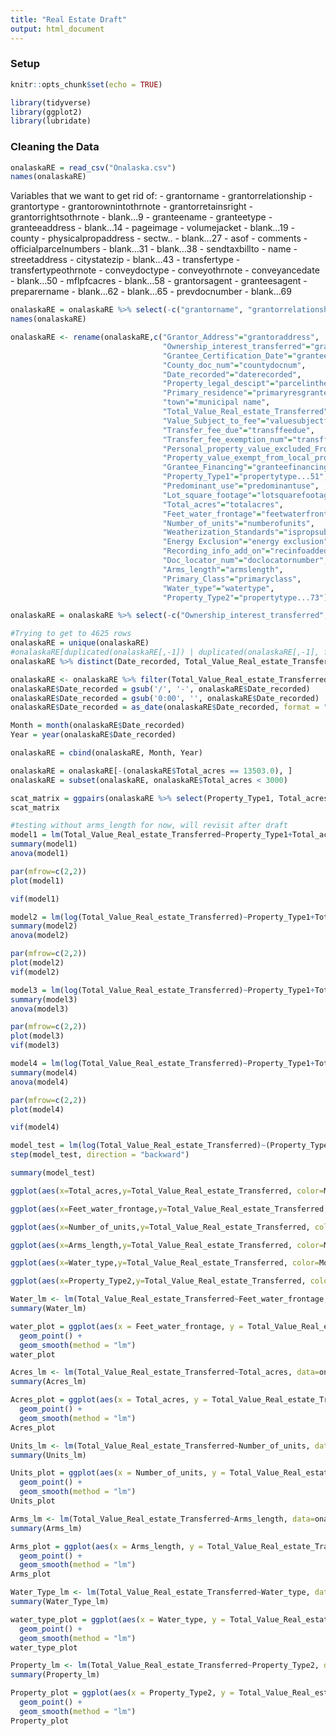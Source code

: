 ---
title: "Real Estate Draft"
output: html_document
---

### Setup

```{r setup, include=FALSE}
knitr::opts_chunk$set(echo = TRUE)
```

```{r}
library(tidyverse)
library(ggplot2)
library(lubridate)
```

### Cleaning the Data

```{r}
onalaskaRE = read_csv("Onalaska.csv")
names(onalaskaRE)
```

Variables that we want to get rid of: 
- grantorname
- grantorrelationship
- grantortype
- grantorownintothrnote
- grantorretainsright
- grantorrightsothrnote
- blank...9
- granteename
- granteetype
- granteeaddress
- blank...14
- pageimage
- volumejacket
- blank...19
- county
- physicalpropaddress
- sectw..
- blank...27
- asof
- comments
- officialparcelnumbers
- blank...31
- blank...38
- sendtaxbillto
- name
- streetaddress
- citystatezip
- blank...43
- transfertype
- transfertypeothrnote
- conveydoctype
- conveyothrnote
- conveyancedate
- blank...50
- mflpfcacres
- blank...58
- grantorsagent
- granteesagent
- preparername
- blank...62
- blank...65
- prevdocnumber
- blank...69

```{r}
onalaskaRE = onalaskaRE %>% select(-c("grantorname", "grantorrelationship", "grantortype", "grantorownintothrnote", "grantorretainsright", "grantorrightsothrnote", "blank...9", "granteename", "granteetype", "granteeaddress", "blank...14", "pageimage", "volumejacket", "blank...19", "county", "physicalpropaddress", "sectwshpbaselinerngemeridian", "blank...27", "asof", "comments", "officialparcelnumbers", "blank...31", "blank...38", "sendtaxbillto", "name", "streetaddress", "citystatezip", "blank...43", "transfertype", "transfertypeothrnote", "conveydoctype", "conveyothrnote", "conveyancedate", "blank...50", "mflpfcacres", "blank...58", "grantorsagent", "granteesagent", "preparername", "blank...62", "blank...65", "prevdocnumber", "blank...69", "subdivcondolotunitblock"))
names(onalaskaRE)
```

```{r rename}
onalaskaRE <- rename(onalaskaRE,c("Grantor_Address"="grantoraddress",          
                                  "Ownership_interest_transferred"="grantorownership",         
                                  "Grantee_Certification_Date"="granteecertdate",       
                                  "County_doc_num"="countydocnum",         
                                  "Date_recorded"="daterecorded",            
                                  "Property_legal_descipt"="parcelinthe",           
                                  "Primary_residence"="primaryresgrantee",        
                                  "town"="municipal name",       
                                  "Total_Value_Real_estate_Transferred"="totvalrealestatetransfrd",
                                  "Value_Subject_to_fee"="valuesubjectfee",          
                                  "Transfer_fee_due"="transffeedue",             
                                  "Transfer_fee_exemption_num"="transffeeexemptnum",      
                                  "Personal_property_value_excluded_From_total_value"="ppvalueexcluded",          
                                  "Property_value_exempt_from_local_property_tax"="propvalueexemptloctax",    
                                  "Grantee_Financing"="granteefinancing",        
                                  "Property_Type1"="propertytype...51",        
                                  "Predominant_use"="predominantuse",           
                                  "Lot_square_footage"="lotsquarefootage",         
                                  "Total_acres"="totalacres",               
                                  "Feet_water_frontage"="feetwaterfrontage",        
                                  "Number_of_units"="numberofunits",           
                                  "Weatherization_Standards"="ispropsubtoresrentstand",  
                                  "Energy Exclusion"="energy exclusion",         
                                  "Recording_info_add_on"="recinfoaddedon",          
                                  "Doc_locator_num"="doclocatornumber",         
                                  "Arms_length"="armslength",               
                                  "Primary_Class"="primaryclass",            
                                  "Water_type"="watertype",                
                                  "Property_Type2"="propertytype...73"))
```

```{r}
onalaskaRE = onalaskaRE %>% select(-c("Ownership_interest_transferred", "Grantee_Certification_Date", "County_doc_num", "Property_legal_descipt", "Primary_residence", "town", "Value_Subject_to_fee", "Transfer_fee_due", "Transfer_fee_exemption_num", "Personal_property_value_excluded_From_total_value", "Property_value_exempt_from_local_property_tax", "Grantee_Financing", "Predominant_use", "Lot_square_footage", "Weatherization_Standards", "Recording_info_add_on", "Doc_locator_num"))

#Trying to get to 4625 rows
onalaskaRE = unique(onalaskaRE)
#onalaskaRE[duplicated(onalaskaRE[,-1]) | duplicated(onalaskaRE[,-1], fromLast = TRUE),]
onalaskaRE %>% distinct(Date_recorded, Total_Value_Real_estate_Transferred, Property_Type1, Total_acres, Feet_water_frontage, Number_of_units, `Energy Exclusion`, Arms_length, Primary_Class, Water_type, Property_Type2, .keep_all = TRUE)
```

```{r filter total value of real estate}
onalaskaRE <- onalaskaRE %>% filter(Total_Value_Real_estate_Transferred>1)
onalaskaRE$Date_recorded = gsub('/', '-', onalaskaRE$Date_recorded)
onalaskaRE$Date_recorded = gsub('0:00', '', onalaskaRE$Date_recorded)
onalaskaRE$Date_recorded = as_date(onalaskaRE$Date_recorded, format = "%m-%d-%Y")

Month = month(onalaskaRE$Date_recorded)
Year = year(onalaskaRE$Date_recorded)

onalaskaRE = cbind(onalaskaRE, Month, Year)

```

```{r extra cleaning of the data}
onalaskaRE = onalaskaRE[-(onalaskaRE$Total_acres == 13503.0), ]
onalaskaRE = subset(onalaskaRE, onalaskaRE$Total_acres < 3000)
```

```{r scatterplot matrix}
scat_matrix = ggpairs(onalaskaRE %>% select(Property_Type1, Total_acres, Feet_water_frontage, Number_of_units, `Energy Exclusion`, Arms_length, Primary_Class, Water_type, Property_Type1, Total_Value_Real_estate_Transferred))
scat_matrix
```

```{r}
#testing without arms_length for now, will revisit after draft
model1 = lm(Total_Value_Real_estate_Transferred~Property_Type1+Total_acres+Feet_water_frontage+Number_of_units+`Energy Exclusion`+Primary_Class+Water_type+Property_Type2, data = onalaskaRE)
summary(model1)
anova(model1)

par(mfrow=c(2,2))
plot(model1)

vif(model1)
```

```{r}
model2 = lm(log(Total_Value_Real_estate_Transferred)~Property_Type1+Total_acres+Number_of_units+`Energy Exclusion`+Feet_water_frontage+Primary_Class+Water_type+Property_Type2, data = onalaskaRE)
summary(model2)
anova(model2)

par(mfrow=c(2,2))
plot(model2)
vif(model2)
```

```{r}
model3 = lm(log(Total_Value_Real_estate_Transferred)~Property_Type1+Total_acres+Number_of_units+`Energy Exclusion`+Primary_Class+Property_Type2, data = onalaskaRE)
summary(model3)
anova(model3)

par(mfrow=c(2,2))
plot(model3)
vif(model3)
```

```{r}
model4 = lm(log(Total_Value_Real_estate_Transferred)~Property_Type1+Total_acres+Number_of_units+`Energy Exclusion`, data = onalaskaRE)
summary(model4)
anova(model4)

par(mfrow=c(2,2))
plot(model4)

vif(model4)

model_test = lm(log(Total_Value_Real_estate_Transferred)~(Property_Type1+Total_acres+Number_of_units+`Energy Exclusion`)^2, data = onalaskaRE)
step(model_test, direction = "backward")

summary(model_test)
```

```{r Plot by Month}
ggplot(aes(x=Total_acres,y=Total_Value_Real_estate_Transferred, color=Month),data=onalaskaRE)+geom_point()

ggplot(aes(x=Feet_water_frontage,y=Total_Value_Real_estate_Transferred, color=Month),data=onalaskaRE)+geom_point()

ggplot(aes(x=Number_of_units,y=Total_Value_Real_estate_Transferred, color=Month),data=onalaskaRE)+geom_point()

ggplot(aes(x=Arms_length,y=Total_Value_Real_estate_Transferred, color=Month),data=onalaskaRE)+geom_point()

ggplot(aes(x=Water_type,y=Total_Value_Real_estate_Transferred, color=Month),data=onalaskaRE)+geom_point()

ggplot(aes(x=Property_Type2,y=Total_Value_Real_estate_Transferred, color=Month),data=onalaskaRE)+geom_point()

```

```{r Feet From water}
Water_lm <- lm(Total_Value_Real_estate_Transferred~Feet_water_frontage, data=onalaskaRE)
summary(Water_lm)

water_plot = ggplot(aes(x = Feet_water_frontage, y = Total_Value_Real_estate_Transferred), data = onalaskaRE) +
  geom_point() +
  geom_smooth(method = "lm")
water_plot
```

```{r Total Acres}
Acres_lm <- lm(Total_Value_Real_estate_Transferred~Total_acres, data=onalaskaRE)
summary(Acres_lm)

Acres_plot = ggplot(aes(x = Total_acres, y = Total_Value_Real_estate_Transferred), data = onalaskaRE) +
  geom_point() +
  geom_smooth(method = "lm")
Acres_plot
```

```{r Number of Units}
Units_lm <- lm(Total_Value_Real_estate_Transferred~Number_of_units, data=onalaskaRE)
summary(Units_lm)

Units_plot = ggplot(aes(x = Number_of_units, y = Total_Value_Real_estate_Transferred), data = onalaskaRE) +
  geom_point() +
  geom_smooth(method = "lm")
Units_plot
```

```{r Arms Length}
Arms_lm <- lm(Total_Value_Real_estate_Transferred~Arms_length, data=onalaskaRE)
summary(Arms_lm)

Arms_plot = ggplot(aes(x = Arms_length, y = Total_Value_Real_estate_Transferred), data = onalaskaRE) +
  geom_point() +
  geom_smooth(method = "lm")
Arms_plot
```

```{r Water Type}
Water_Type_lm <- lm(Total_Value_Real_estate_Transferred~Water_type, data=onalaskaRE)
summary(Water_Type_lm)

water_type_plot = ggplot(aes(x = Water_type, y = Total_Value_Real_estate_Transferred), data = onalaskaRE) +
  geom_point() +
  geom_smooth(method = "lm")
water_type_plot
```

```{r property type}
Property_lm <- lm(Total_Value_Real_estate_Transferred~Property_Type2, data=onalaskaRE)
summary(Property_lm)

Property_plot = ggplot(aes(x = Property_Type2, y = Total_Value_Real_estate_Transferred), data = onalaskaRE) +
  geom_point() +
  geom_smooth(method = "lm")
Property_plot
```
